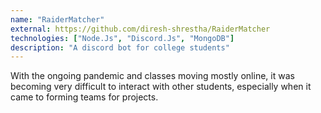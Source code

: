 ```yaml
---
name: "RaiderMatcher"
external: https://github.com/diresh-shrestha/RaiderMatcher
technologies: ["Node.Js", "Discord.Js", "MongoDB"]
description: "A discord bot for college students"
---
```


With the ongoing pandemic and classes moving mostly online, it was becoming very
difficult to interact with other students, especially when it came to forming teams
for projects.
